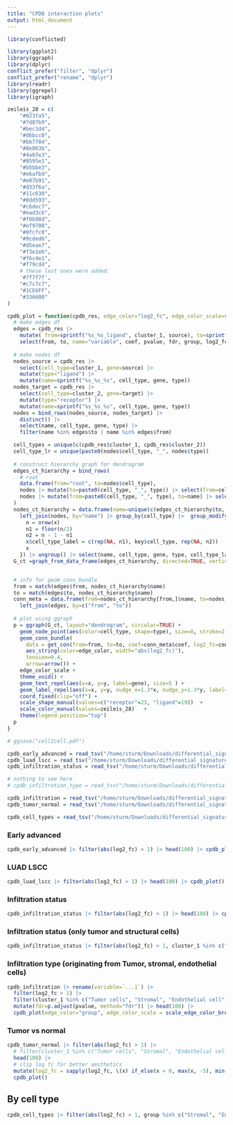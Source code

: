 ```yaml
---
title: "CPDB interaction plots"
output: html_document
---
```


```r
library(conflicted)

library(ggplot2)
library(ggraph)
library(dplyr)
conflict_prefer("filter", "dplyr")
conflict_prefer("rename", "dplyr")
library(readr)
library(ggrepel)
library(igraph)
```

```r
zeileis_28 = c(
    "#023fa5",
    "#7d87b9",
    "#bec1d4",
    "#d6bcc0",
    "#bb7784",
    "#8e063b",
    "#4a6fe3",
    "#8595e1",
    "#b5bbe3",
    "#e6afb9",
    "#e07b91",
    "#d33f6a",
    "#11c638",
    "#8dd593",
    "#c6dec7",
    "#ead3c6",
    "#f0b98d",
    "#ef9708",
    "#0fcfc0",
    "#9cded6",
    "#d5eae7",
    "#f3e1eb",
    "#f6c4e1",
    "#f79cd4",
    # these last ones were added:
    '#7f7f7f',
    "#c7c7c7",
    "#1CE6FF",
    "#336600"
)

```


```r
cpdb_plot = function(cpdb_res, edge_color="log2_fc", edge_color_scale=scale_edge_color_distiller(palette="RdBu", limits=c(-1,1) * max(abs(conn_meta$log2_fc)))) {
  # make edges df
  edges = cpdb_res |>
    mutate( from=sprintf("%s_%s_ligand", cluster_1, source), to=sprintf("%s_%s_receptor", cluster_2, target)) |>
    select(from, to, name="variable", coef, pvalue, fdr, group, log2_fc)
  
  # make nodes df
  nodes_source = cpdb_res |> 
    select(cell_type=cluster_1, gene=source) |>
    mutate(type="ligand") |>
    mutate(name=sprintf("%s_%s_%s", cell_type, gene, type))
  nodes_target = cpdb_res |> 
    select(cell_type=cluster_2, gene=target) |>
    mutate(type="receptor") |>
    mutate(name=sprintf("%s_%s_%s", cell_type, gene, type))
  nodes = bind_rows(nodes_source, nodes_target) |>
    distinct() |>
    select(name, cell_type, gene, type) |>
    filter(name %in% edges$to | name %in% edges$from)

  cell_types = unique(c(cpdb_res$cluster_1, cpdb_res$cluster_2))
  cell_type_lr = unique(paste0(nodes$cell_type, "_", nodes$type))
  
  # construct hierarchy graph for dendrogram
  edges_ct_hierarchy = bind_rows(
    # root
    data.frame(from="root", to=nodes$cell_type),
    nodes |> mutate(to=paste0(cell_type, "_", type)) |> select(from=cell_type, to) |> distinct(),
    nodes |> mutate(from=paste0(cell_type, "_", type), to=name) |> select(from, to)
  )
  nodes_ct_hierarchy = data.frame(name=unique(c(edges_ct_hierarchy$to, edges_ct_hierarchy$from))) |> 
    left_join(nodes, by="name") |> group_by(cell_type) |>  group_modify(function(x, key) { 
      n = nrow(x)
      n1 = floor(n/2)
      n2 = n - 1 - n1
      x$cell_type_label = c(rep(NA, n1), key$cell_type, rep(NA, n2))
      x
    }) |> ungroup() |> select(name, cell_type, gene, type, cell_type_label)
  G_ct =graph_from_data_frame(edges_ct_hierarchy, directed=TRUE, vertices=nodes_ct_hierarchy)


  # info for geom_conn_bundle
  from = match(edges$from, nodes_ct_hierarchy$name)
  to = match(edges$to, nodes_ct_hierarchy$name)
  conn_meta = data.frame(from=nodes_ct_hierarchy[from,]$name, to=nodes_ct_hierarchy[to,]$name) |>
    left_join(edges, by=c("from", "to"))
  
  # plot using ggraph
  p = ggraph(G_ct, layout="dendrogram", circular=TRUE) + 
    geom_node_point(aes(color=cell_type, shape=type), size=8, stroke=2, fill="white") + 
    geom_conn_bundle(
      data = get_con(from=from, to=to, coef=conn_meta$coef, log2_fc=conn_meta$log2_fc, pvalue=conn_meta$pvalue, group=conn_meta$group),
      aes_string(color=edge_color, width="abs(log2_fc)"),
      tension=0.4,
      arrow=arrow()) +
    edge_color_scale + 
    theme_void() + 
    geom_text_repel(aes(x=x, y=y, label=gene), size=5 ) + 
    geom_label_repel(aes(x=x, y=y, nudge_x=1.3*x, nudge_y=1.3*y, label=cell_type_label), xlim=c(-2, 2), size=8, force=3, alpha=.8) + 
    coord_fixed(clip="off") +
    scale_shape_manual(values=c("receptor"=23, "ligand"=19))  +
    scale_color_manual(values=zeileis_28)   +
    theme(legend.position="top")
  p
}

# ggsave("cell2cell.pdf")
```

```r
cpdb_early_advanced = read_tsv("/home/sturm/Downloads/differential_signature_early_advanced_cpdb.tsv")
cpdb_luad_lscc = read_tsv("/home/sturm/Downloads/differential_signature_luad_lscc_cpdb.tsv")
cpdb_infiltration_status = read_tsv("/home/sturm/Downloads/differential_signature_infiltration_status_cpdb.tsv")

# nothing to see here
# cpdb_infiltration_type = read_tsv("/home/sturm/Downloads/differential_signature_infiltration_type_cpdb.tsv")

cpdb_infiltration = read_tsv("/home/sturm/Downloads/differential_signature_patient_immune_infiltration_cpdb.tsv")
cpdb_tumor_normal = read_tsv("/home/sturm/Downloads/differential_signature_tumor_normal_cpdb.tsv")

cpdb_cell_types = read_tsv("/home/sturm/Downloads/differential_signature_cell_types_cpdb.tsv")
```


### Early advanced
```r
cpdb_early_advanced |> filter(abs(log2_fc) > 1) |> head(100) |> cpdb_plot()
```

### LUAD LSCC
```r
cpdb_luad_lscc |> filter(abs(log2_fc) > 1) |> head(100) |> cpdb_plot()
```

### Infiltration status
```r
cpdb_infiltration_status |> filter(abs(log2_fc) > 1) |> head(100) |> cpdb_plot()
```

### Infiltration status (only tumor and structural cells)
```r
cpdb_infiltration_status |> filter(abs(log2_fc) > 1, cluster_1 %in% c("Tumor cells", "Stromal", "Endothelial cell")) |> head(100) |> cpdb_plot()
```

### Infiltration type (originating from Tumor, stromal, endothelial cells)
```r
cpdb_infiltration |> rename(variable=`...1`) |>
  filter(log2_fc > 1) |> 
  filter(cluster_1 %in% c("Tumor cells", "Stromal", "Endothelial cell"), log2_fc > 1) |>
  mutate(fdr=p.adjust(pvalue, method="fdr")) |> head(100) |>
  cpdb_plot(edge_color="group", edge_color_scale = scale_edge_color_brewer(palette="Set2"))
```

### Tumor vs normal
```r
cpdb_tumor_normal |> filter(abs(log2_fc) > 1) |> 
  # filter(cluster_1 %in% c("Tumor cells", "Stromal", "Endothelial cell")) |> 
  head(100) |>
  # clip log fc for better aesthetics
  mutate(log2_fc = sapply(log2_fc, \(x) if_else(x < 0, max(x, -5), min(x, 5)))) |>
  cpdb_plot()
```


## By cell type
```r
cpdb_cell_types |> filter(abs(log2_fc) > 1, group %in% c("Stromal", "Endothelial cell", "Tumor cells"), cluster_2 %in% c("Stromal", "Endothelial cell", "Tumor cells")) |> head(150) |> rename(variable=`...1`) |> mutate(cluster_1=group) |> cpdb_plot(edge_color="group", edge_color_scale=scale_edge_color_brewer(palette="Set2"))
```

